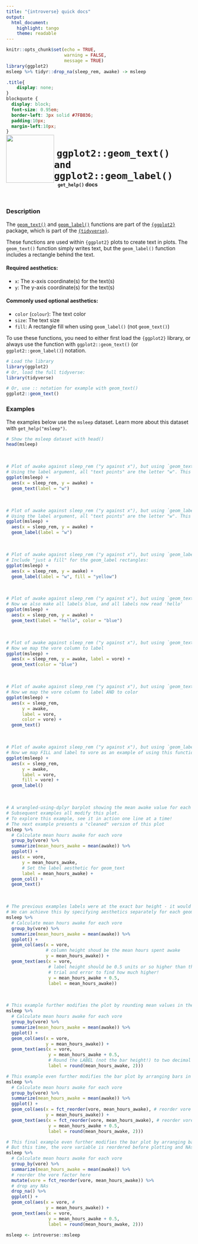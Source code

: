 ```yaml
---
title: "{introverse} quick docs"
output: 
  html_document:
    highlight: tango
    theme: readable
---
```



```r
knitr::opts_chunk$set(echo = TRUE, 
                      warning = FALSE, 
                      message = TRUE)
library(ggplot2)
msleep %>% tidyr::drop_na(sleep_rem, awake) -> msleep
```

```css
.title{
    display: none;
}
blockquote {
  display: block;
  font-size: 0.95em;
  border-left: 3px solid #7FB036;
  padding:10px;
  margin-left:10px;
}
```

<div>
<br>
 <img src = "logo.png" style = "float:left;height:130px;margin-top:-30px;">
 <span style = "font-weight:bold;font-size:30px;"> 
  &nbsp;<code>ggplot2::geom_text() and ggplot2::geom_label()</code>
 </span>
 <br>
 <b>&nbsp;&nbsp;&nbsp;<code>get_help()</code> docs</b>
</div>
<br>

### Description

The [`geom_text()`](https://ggplot2.tidyverse.org/reference/geom_text.html) and [`geom_label()`](https://ggplot2.tidyverse.org/reference/geom_text.html)  functions are part of the [`{ggplot2}`](https://ggplot2.tidyverse.org/) package, which is part of the [`{tidyverse}`](https://www.tidyverse.org/).

These functions are used within `{ggplot2}` plots to create text in plots. The `geom_text()` function simply writes text, but the `geom_label()` function includes a rectangle behind the text.

#### Required aesthetics:

+ `x`: The x-axis coordinate(s) for the text(s)
+ `y`: The y-axis coordinate(s) for the text(s)


#### Commonly used optional aesthetics:

+ `color` (`colour`): The text color
+ `size`: The text size
+ `fill`: A rectangle fill when using `geom_label()` (not `geom_text()`)



<!-- Add the following if the topic is a function that does NOT come with base R, and uncomment/fill in the subsequent multiline HTML comment: -->
To use these functions, you need to either first load the `{ggplot2}` library, or always use the function with `ggplot2::geom_text()` (or `ggplot2::geom_label()`) notation.

```r
# Load the library
library(ggplot2)
# Or, load the full tidyverse:
library(tidyverse)

# Or, use :: notation for example with geom_text()
ggplot2::geom_text()
```



### Examples

The examples below use the `msleep` dataset. Learn more about this dataset with `get_help("msleep")`.

```r
# Show the msleep dataset with head()
head(msleep)
```

<br>
```r
# Plot of awake against sleep_rem ("y against x"), but using `geom_text()` instead of `geom_point()`.
# Using the label argument, all "text points" are the letter "w". This is "just a label"
ggplot(msleep) + 
  aes(x = sleep_rem, y = awake) + 
  geom_text(label = "w")
```

<br>
```r
# Plot of awake against sleep_rem ("y against x"), but using `geom_label()` instead of `geom_point()`.
# Using the label argument, all "text points" are the letter "w". This is "just a label"
ggplot(msleep) + 
  aes(x = sleep_rem, y = awake) + 
  geom_label(label = "w")
```

<br>
```r
# Plot of awake against sleep_rem ("y against x"), but using `geom_label()` instead of `geom_point()`.
# Include "just a fill" for the geom_label rectangles:
ggplot(msleep) + 
  aes(x = sleep_rem, y = awake) + 
  geom_label(label = "w", fill = "yellow")
```

<br>

```r
# Plot of awake against sleep_rem ("y against x"), but using `geom_text()` instead of `geom_point()`.
# Now we also make all labels blue, and all labels now read 'hello'
ggplot(msleep) + 
  aes(x = sleep_rem, y = awake) + 
  geom_text(label = "hello", color = "blue")
```

<br>

```r
# Plot of awake against sleep_rem ("y against x"), but using `geom_text()` instead of `geom_point()`.
# Now we map the vore column to label
ggplot(msleep) + 
  aes(x = sleep_rem, y = awake, label = vore) + 
  geom_text(color = "blue")
```


<br>

```r
# Plot of awake against sleep_rem ("y against x"), but using `geom_text()` instead of `geom_point()`.
# Now we map the vore column to label AND to color
ggplot(msleep) + 
  aes(x = sleep_rem, 
      y = awake, 
      label = vore, 
      color = vore) + 
  geom_text()
```

<br>

```r
# Plot of awake against sleep_rem ("y against x"), but using `geom_label()` instead of `geom_point()`.
# Now we map FILL and label to vore as an example of using this function (not a good plot though since excessive overlap!)
ggplot(msleep) + 
  aes(x = sleep_rem, 
      y = awake, 
      label = vore, 
      fill = vore) + 
  geom_label()
```

<br>

```r
# A wrangled-using-dplyr barplot showing the mean awake value for each vore, where bars are labeled with mean awake values.
# Subsequent examples all modify this plot.
# To explore this example, see it in action one line at a time!
# The next example presents a "cleaned" version of this plot
msleep %>%
  # Calculate mean hours awake for each vore
  group_by(vore) %>%
  summarize(mean_hours_awake = mean(awake)) %>%
  ggplot() + 
  aes(x = vore, 
      y = mean_hours_awake,
      # Set the label aesthetic for geom_text
      label = mean_hours_awake) + 
  geom_col() + 
  geom_text()
```

<br>


```r
# The previous examples labels were at the exact bar height - it would look nicer if they were a little bit higher up on the Y-axis higher
# We can achieve this by specifying aesthetics separately for each geom: 
msleep %>%
  # Calculate mean hours awake for each vore
  group_by(vore) %>%
  summarize(mean_hours_awake = mean(awake)) %>%
  ggplot() + 
  geom_col(aes(x = vore, 
               # column height shoud be the mean hours spent awake
               y = mean_hours_awake)) + 
  geom_text(aes(x = vore, 
                # label height should be 0.5 units or so higher than the bar! You can add any value you want here, in units of the Y-axis
                # trial and error to find how much higher!
                y = mean_hours_awake + 0.5,
                label = mean_hours_awake))
```
<br>


```r
# This example further modifies the plot by rounding mean values in the label so they are more legible
msleep %>%
  # Calculate mean hours awake for each vore
  group_by(vore) %>%
  summarize(mean_hours_awake = mean(awake)) %>%
  ggplot() + 
  geom_col(aes(x = vore, 
               y = mean_hours_awake)) + 
  geom_text(aes(x = vore, 
                y = mean_hours_awake + 0.5,
                # Round the LABEL (not the bar height!) to two decimal places. See get_help("round")
                label = round(mean_hours_awake, 2)))
```
```r
# This example even further modifies the bar plot by arranging bars in order of mean hours spent awake with fct_reorder
msleep %>%
  # Calculate mean hours awake for each vore
  group_by(vore) %>%
  summarize(mean_hours_awake = mean(awake)) %>%
  ggplot() + 
  geom_col(aes(x = fct_reorder(vore, mean_hours_awake), # reorder vore
               y = mean_hours_awake)) + 
  geom_text(aes(x = fct_reorder(vore, mean_hours_awake), # reorder vore
                y = mean_hours_awake + 0.5,
                label = round(mean_hours_awake, 2)))
```

```r
# This final example even further modifies the bar plot by arranging bars in order of mean hours spent awake with fct_reorder
# But this time, the vore variable is reordered before plotting and NAs are removed:
msleep %>%
  # Calculate mean hours awake for each vore
  group_by(vore) %>%
  summarize(mean_hours_awake = mean(awake)) %>%
  # reorder the vore factor here
  mutate(vore = fct_reorder(vore, mean_hours_awake)) %>%
  # drop any NAs
  drop_na() %>%
  ggplot() + 
  geom_col(aes(x = vore, #
               y = mean_hours_awake)) + 
  geom_text(aes(x = vore,
                y = mean_hours_awake + 0.5,
                label = round(mean_hours_awake, 2)))
```

```r
msleep <- introverse::msleep
```